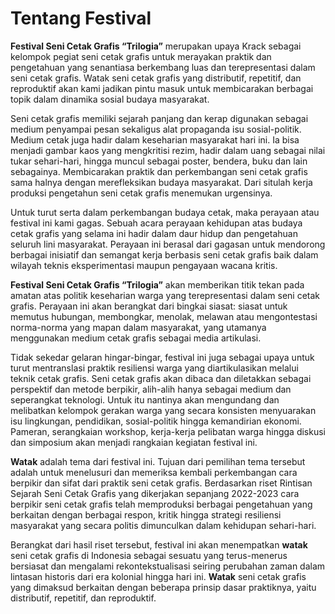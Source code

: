 # Tentang Festival

**Festival Seni Cetak Grafis “Trilogia”** merupakan upaya Krack sebagai kelompok pegiat seni cetak grafis untuk merayakan praktik dan pengetahuan yang senantiasa berkembang luas dan terepresentasi dalam seni cetak grafis. Watak seni cetak grafis yang distributif, repetitif, dan reproduktif akan kami jadikan pintu masuk untuk membicarakan berbagai topik dalam dinamika sosial budaya masyarakat. 

Seni cetak grafis memiliki sejarah panjang dan kerap digunakan sebagai medium penyampai pesan sekaligus alat propaganda isu sosial-politik. Medium cetak juga hadir dalam keseharian masyarakat hari ini. Ia bisa menjadi gambar kaos yang mengkritisi rezim, hadir dalam uang sebagai nilai tukar sehari-hari, hingga muncul sebagai poster, bendera, buku dan lain sebagainya. Membicarakan praktik dan perkembangan seni cetak grafis sama halnya dengan merefleksikan budaya masyarakat. Dari situlah kerja produksi pengetahun seni cetak grafis menemukan urgensinya. 

Untuk turut serta dalam perkembangan budaya cetak, maka perayaan atau festival ini kami gagas. Sebuah acara perayaan kehidupan atas budaya cetak grafis yang selama ini hadir dalam daur hidup dan pengetahuan seluruh lini masyarakat. Perayaan ini berasal dari gagasan untuk mendorong berbagai inisiatif dan semangat kerja berbasis seni cetak grafis baik dalam wilayah teknis eksperimentasi maupun pengayaan wacana kritis. 

**Festival Seni Cetak Grafis “Trilogia”** akan memberikan titik tekan pada amatan atas politik keseharian warga yang terepresentasi dalam seni cetak grafis. Perayaan ini akan berangkat dari bingkai siasat: siasat untuk memutus hubungan, membongkar, menolak, melawan atau mengontestasi norma-norma yang mapan dalam masyarakat, yang utamanya menggunakan medium cetak grafis sebagai media artikulasi. 

Tidak sekedar gelaran hingar-bingar, festival ini juga sebagai upaya untuk turut mentranslasi praktik resiliensi warga yang diartikulasikan melalui teknik cetak grafis. Seni cetak grafis akan dibaca dan diletakkan sebagai perspektif dan metode berpikir, alih-alih hanya sebagai medium dan seperangkat teknologi. Untuk itu nantinya akan mengundang dan melibatkan kelompok gerakan warga yang secara konsisten menyuarakan isu lingkungan, pendidikan, sosial-politik hingga kemandirian ekonomi. Pameran, serangkaian workshop, kerja-kerja pelibatan warga hingga diskusi dan simposium akan menjadi rangkaian kegiatan festival ini.

**Watak** adalah tema dari festival ini. Tujuan dari pemilihan tema tersebut adalah untuk menelusuri dan memeriksa kembali perkembangan cara berpikir dan sifat dari praktik seni cetak grafis. Berdasarkan riset Rintisan Sejarah Seni Cetak Grafis yang dikerjakan sepanjang 2022-2023 cara berpikir seni cetak grafis telah memproduksi berbagai pengetahuan yang berkaitan dengan berbagai respon, kritik hingga strategi resiliensi masyarakat yang secara politis dimunculkan dalam kehidupan sehari-hari.

Berangkat dari hasil riset tersebut, festival ini akan menempatkan **watak** seni cetak grafis di Indonesia sebagai sesuatu yang terus-menerus bersiasat dan mengalami rekontekstualisasi seiring perubahan zaman dalam lintasan historis dari era kolonial hingga hari ini. **Watak** seni cetak grafis yang dimaksud berkaitan dengan beberapa prinsip dasar praktiknya, yaitu distributif, repetitif, dan reproduktif.
